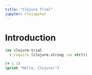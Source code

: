 ```yaml
---
title: "Clojure Trial"
jupyter: clojupyter
---
```


# Introduction

```clojure
(ns clojure-trial
  (:require [clojure.string :as str]))

(+ 1 1)
(print "Hello, Clojure!")
```
